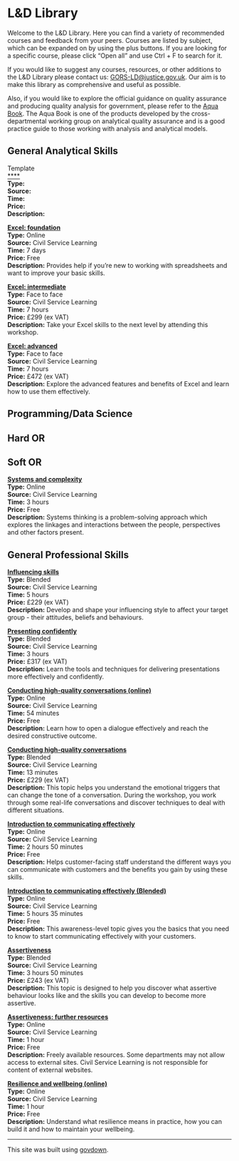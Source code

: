 # L&D Library

Welcome to the L&D Library. Here you can find a variety of recommended courses and feedback from your peers. Courses are listed by subject, which can be expanded on by using the plus buttons. If you are looking for a specific course, please click "Open all" and use Ctrl + F to search for it.

If you would like to suggest any courses, resources, or other additions to the L&D Library please contact us: [GORS-LD@justice.gov.uk](mailto:gors-ld@justice.gov.uk). Our aim is to make this library as comprehensive and useful as possible.

Also, if you would like to explore the official guidance on quality assurance and producing quality analysis for government, please refer to the [Aqua Book](https://www.gov.uk/government/publications/the-aqua-book-guidance-on-producing-quality-analysis-for-government). The Aqua Book is one of the products developed by the cross-departmental working group on analytical quality assurance and is a good practice guide to those working with analysis and analytical models.

::: {.accordion}
## General Analytical Skills

Template <br>
[****]() <br>
**Type:**  <br>
**Source:**  <br>
**Time:**  <br>
**Price:**  <br>
**Description:**

[**Excel: foundation**](https://learn.civilservice.gov.uk/courses/PHP-Qf-ZS2CClCfkGDXLGQ) <br>
**Type:** Online <br>
**Source:** Civil Service Learning <br>
**Time:** 7 days <br>
**Price:** Free <br>
**Description:** Provides help if you're new to working with spreadsheets and want to improve your basic skills.

[**Excel: intermediate**](https://learn.civilservice.gov.uk/courses/CmVXrBiFRzO7L_566Ov_Tg) <br>
**Type:** Face to face <br>
**Source:** Civil Service Learning <br>
**Time:** 7 hours <br>
**Price:** £299 (ex VAT) <br>
**Description:** Take your Excel skills to the next level by attending this workshop.

[**Excel: advanced**](https://learn.civilservice.gov.uk/courses/Puj-BFZ_QHaqshcEtD_UpQ) <br>
**Type:** Face to face <br>
**Source:** Civil Service Learning <br>
**Time:** 7 hours <br>
**Price:** £472 (ex VAT) <br>
**Description:**  Explore the advanced features and benefits of Excel and learn how to use them effectively.




## Programming/Data Science



## Hard OR



## Soft OR

[**Systems and complexity**](https://learn.civilservice.gov.uk/courses/btroxfDbQjWETY76YgxRdw) <br>
**Type:** Online <br>
**Source:** Civil Service Learning <br>
**Time:** 3 hours <br>
**Price:** Free <br>
**Description:**  Systems thinking is a problem-solving approach which explores the linkages and interactions between the people, perspectives and other factors present.

## General Professional Skills

[**Influencing skills**](https://learn.civilservice.gov.uk/courses/IEttRlSBQg2c_KxG0Ygu6w) <br>
**Type:** Blended <br>
**Source:** Civil Service Learning <br>
**Time:** 5 hours <br>
**Price:** £229 (ex VAT) <br>
**Description:**  Develop and shape your influencing style to affect your target group - their attitudes, beliefs and behaviours.

[**Presenting confidently**](https://learn.civilservice.gov.uk/courses/ZtVOMjdqQd2ai4IXm-7H4A) <br>
**Type:** Blended <br>
**Source:** Civil Service Learning <br>
**Time:** 3 hours <br>
**Price:** £317 (ex VAT) <br>
**Description:**  Learn the tools and techniques for delivering presentations more effectively and confidently.

[**Conducting high-quality conversations (online)**](https://learn.civilservice.gov.uk/courses/W21M5gwkQNuMLj-Cdb3h4w) <br>
**Type:** Online <br>
**Source:** Civil Service Learning <br>
**Time:** 54 minutes <br>
**Price:** Free <br>
**Description:**  Learn how to open a dialogue effectively and reach the desired constructive outcome.

[**Conducting high-quality conversations**](https://learn.civilservice.gov.uk/courses/pMQn9IGCQwuCbbeqzr8eWw) <br>
**Type:** Blended <br>
**Source:** Civil Service Learning <br>
**Time:** 13 minutes <br>
**Price:** £229 (ex VAT) <br>
**Description:**  This topic helps you understand the emotional triggers that can change the tone of a conversation. During the workshop, you work through some real-life conversations and discover techniques to deal with different situations.

[**Introduction to communicating effectively**](https://learn.civilservice.gov.uk/courses/fM6lUo61QImffsteAxhpaw) <br>
**Type:** Online <br>
**Source:** Civil Service Learning <br>
**Time:** 2 hours 50 minutes <br>
**Price:** Free <br>
**Description:**  Helps customer-facing staff understand the different ways you can communicate with customers and the benefits you gain by using these skills.

[**Introduction to communicating effectively (Blended)**](https://learn.civilservice.gov.uk/courses/pgyb3WeNTDq-kuEJT-vMLg) <br>
**Type:** Online <br>
**Source:** Civil Service Learning <br>
**Time:** 5 hours 35 minutes <br>
**Price:** Free <br>
**Description:**  This awareness-level topic gives you the basics that you need to know to start communicating effectively with your customers.

[**Assertiveness**](https://learn.civilservice.gov.uk/courses/G6YyDvaSSvKVVHDO6sprsQ) <br>
**Type:** Blended <br>
**Source:** Civil Service Learning <br>
**Time:** 3 hours 50 minutes <br>
**Price:** £243 (ex VAT) <br>
**Description:**  This topic is designed to help you discover what assertive behaviour looks like and the skills you can develop to become more assertive.

[**Assertiveness: further resources**](https://learn.civilservice.gov.uk/courses/Kp-5wlwXRp6TWOZWtgsMDA) <br>
**Type:** Online <br>
**Source:** Civil Service Learning <br>
**Time:** 1 hour <br>
**Price:** Free <br>
**Description:**  Freely available resources. Some departments may not allow access to external sites. Civil Service Learning is not responsible for content of external websites.

[**Resilience and wellbeing (online)**](https://learn.civilservice.gov.uk/courses/YzIlqj79RkWUcRzpQriD4A) <br>
**Type:** Online <br>
**Source:** Civil Service Learning <br>
**Time:** 1 hour <br>
**Price:** Free <br>
**Description:**  Understand what resilience means in practice, how you can build it and how to maintain your wellbeing.

:::

---

::: {.small-para}
This site was built using [govdown](https://ukgovdatascience.github.io/govdown/).
:::
